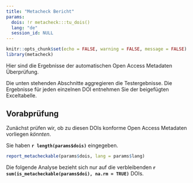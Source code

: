 ```yaml
---
title: "Metacheck Bericht"
params:
  dois: !r metacheck:::tu_dois()
  lang: "de"
  session_id: NULL
---
```


<!-- this file always has to be in sync with other language versions -->

```r
knitr::opts_chunk$set(echo = FALSE, warning = FALSE, message = FALSE)
library(metacheck)
```

Hier sind die Ergebnisse der automatischen Open Access Metadaten Überprüfung.

Die unten stehenden Abschnitte aggregieren die Testergebnisse.
Die Ergebnisse für jeden einzelnen DOI entnehmen Sie der beigefügten Exceltabelle.

## Vorabprüfung

Zunächst prüfen wir, ob zu diesen DOIs konforme Open Access Metadaten vorliegen *könnten*.

Sie haben **`r length(params$dois)`** eingegeben.

```r
report_metacheckable(params$dois, lang = params$lang)
```

Die folgende Analyse bezieht sich nur auf die verbleibenden **`r sum(is_metacheckable(params$doi), na.rm = TRUE)`** DOIs.
